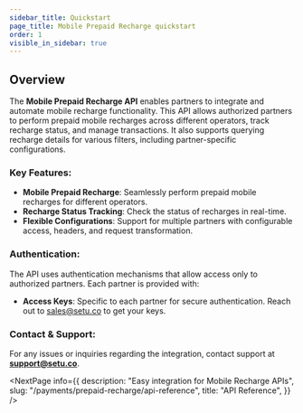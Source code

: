 ```yaml
---
sidebar_title: Quickstart
page_title: Mobile Prepaid Recharge quickstart
order: 1
visible_in_sidebar: true
---
```


## Overview

The **Mobile Prepaid Recharge API** enables partners to integrate and automate mobile recharge functionality. This API allows authorized partners to perform prepaid mobile recharges across different operators, track recharge status, and manage transactions. It also supports querying recharge details for various filters, including partner-specific configurations.

### Key Features:
- **Mobile Prepaid Recharge**: Seamlessly perform prepaid mobile recharges for different operators.
- **Recharge Status Tracking**: Check the status of recharges in real-time.
- **Flexible Configurations**: Support for multiple partners with configurable access, headers, and request transformation.

### Authentication:
The API uses authentication mechanisms that allow access only to authorized partners. Each partner is provided with:
- **Access Keys**: Specific to each partner for secure authentication. 
Reach out to sales@setu.co to get your keys. 


### Contact & Support:
For any issues or inquiries regarding the integration, contact support at **support@setu.co**.

<NextPage
    info={{
        description: "Easy integration for Mobile Recharge APIs",
        slug: "/payments/prepaid-recharge/api-reference",
        title: "API Reference",
    }}
/>

<WasPageHelpful />